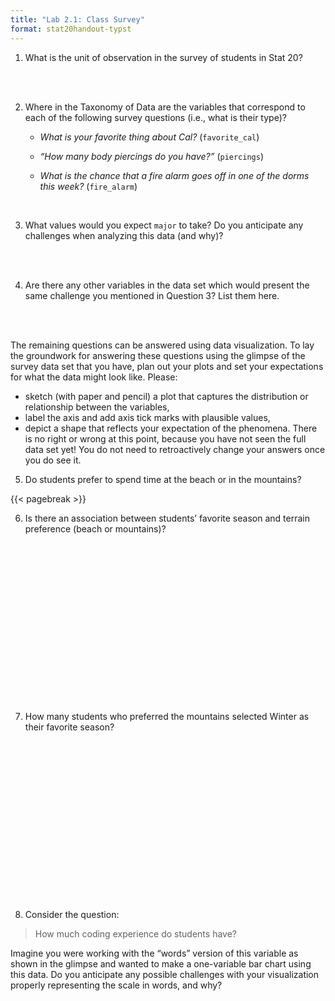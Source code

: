 ```yaml
---
title: "Lab 2.1: Class Survey"
format: stat20handout-typst
---
```


(@) What is the unit of observation in the survey of students in Stat 20?

\
\

(@) Where in the Taxonomy of Data are the variables that correspond to each of the following survey questions (i.e., what is their type)?  
    - *What is your favorite thing about Cal?* (`favorite_cal`)
   
    - *"How many body piercings do you have?"* (`piercings`)
   
    - *What is the chance that a fire alarm goes off in one of the dorms this week?* (`fire_alarm`)

\

(@) What values would you expect `major` to take? Do you anticipate any challenges when analyzing this data (and why)?

\
\

(@) Are there any other variables in the data set which would present the same challenge you mentioned in Question 3? List them here.

\
\

The remaining questions can be answered using data visualization. To lay the groundwork for answering these questions using the glimpse of the survey data set that you have, plan out your plots and set your expectations for what the data might look like. Please:

- sketch (with paper and pencil) a plot that captures the distribution or relationship between the variables,
- label the axis and add axis tick marks with plausible values,
- depict a shape that reflects your expectation of the phenomena. There is no right or wrong at this point, because you have not seen the full data set yet! You do not need to retroactively change your answers once you do see it.

  
(@) Do students prefer to spend time at the beach or in the mountains?

{{< pagebreak >}}

(@) Is there an association between students' favorite season and terrain preference (beach or mountains)?

\
\
\
\
\
\
\
\
\
\
\
\
\
\
\

(@) How many students who preferred the mountains selected Winter as their favorite season?

\
\
\
\
\
\
\
\
\
\
\
\
\
\
\


(@) Consider the question:

> How much coding experience do students have?

Imagine you were working with the "words" version of this variable as shown in the glimpse and wanted to make a one-variable bar chart using this data. Do you anticipate any possible challenges with your visualization properly representing the scale in words, and why?

